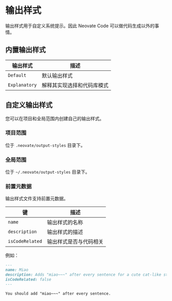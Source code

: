 # 输出样式

输出样式用于自定义系统提示。因此 Neovate Code 可以做代码生成以外的事情。

## 内置输出样式

|输出样式|描述|
|---|---|
|`Default`|默认输出样式|
|`Explanatory`|解释其实现选择和代码库模式|

## 自定义输出样式

您可以在项目和全局范围内创建自己的输出样式。

### 项目范围

位于 `.neovate/output-styles` 目录下。

### 全局范围

位于 `~/.neovate/output-styles` 目录下。

### 前置元数据

输出样式文件支持前置元数据。

|键|描述|
|---|---|
|`name`|输出样式的名称|
|`description`|输出样式的描述|
|`isCodeRelated`|输出样式是否与代码相关|

例如：

```markdown
---
name: Miao
description: Adds "miao~~~" after every sentence for a cute cat-like style
isCodeRelated: false
---

You should add "miao~~~" after every sentence.
```
